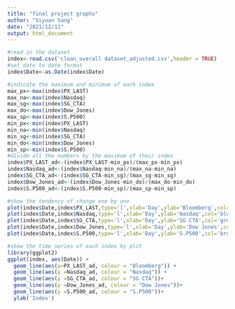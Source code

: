 ```yaml
---
title: "final project graphs"
author: "Siyuan Sang"
date: "2021/12/11"
output: html_document
---
```


```r
#read in the dataset
index<-read.csv('clean_overall dataset_adjusted.csv',header = TRUE)
#set date to date format
index$Date<-as.Date(index$Date)
```



```r
#indicate the maximum and minimum of each index
max_px<-max(index$PX_LAST)
max_na<-max(index$Nasdaq)
max_sg<-max(index$SG_CTA)
max_do<-max(index$Dow_Jones)
max_sp<-max(index$S.P500)
min_px<-min(index$PX_LAST)
min_na<-min(index$Nasdaq)
min_sg<-min(index$SG_CTA)
min_do<-min(index$Dow_Jones)
min_sp<-min(index$S.P500)
#divide all the numbers by the maximum of their index
index$PX_LAST_ad<-(index$PX_LAST-min_px)/(max_px-min_px)
index$Nasdaq_ad<-(index$Nasdaq-min_na)/(max_na-min_na)
index$SG_CTA_ad<-(index$SG_CTA-min_sg)/(max_sg-min_sg)
index$Dow_Jones_ad<-(index$Dow_Jones-min_do)/(max_do-min_do)
index$S.P500_ad<-(index$S.P500-min_sp)/(max_sp-min_sp)
```

```r
#show the tendency of change one by one
plot(index$Date,index$PX_LAST,type='l',xlab='Day',ylab='Bloomberg',col='red')
plot(index$Date,index$Nasdaq,type='l',xlab='Day',ylab='Nasdaq',col='blue')
plot(index$Date,index$SG_CTA,type='l',xlab='Day',ylab='SG CTA',col='green')
plot(index$Date,index$Dow_Jones,type='l',xlab='Day',ylab='Dow Jones',col='orange')
plot(index$Date,index$S.P500,type='l',xlab='Day',ylab='S.P500',col='brown')
```


```r
#show the time series of each index by plot
library(ggplot2)
ggplot(index, aes(Date)) + 
  geom_line(aes(y=PX_LAST_ad, colour = "Bloomberg")) + 
  geom_line(aes(y =Nasdaq_ad, colour = "Nasdaq")) +
  geom_line(aes(y =SG_CTA_ad, colour = "SG CTA"))+
  geom_line(aes(y =Dow_Jones_ad, colour = "Dow Jones"))+
  geom_line(aes(y =S.P500_ad, colour = "S.P500"))+
  ylab('Index')
```









